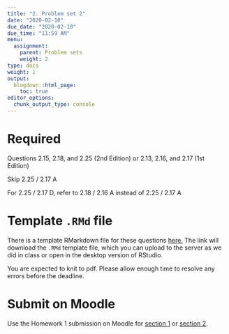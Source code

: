 ```yaml
---
title: "2. Problem set 2"
date: "2020-02-10"
due_date: "2020-02-10"
due_time: "11:59 AM"
menu:
  assignment:
    parent: Problem sets
    weight: 2
type: docs
weight: 1
output:
  blogdown::html_page:
    toc: true
editor_options: 
  chunk_output_type: console
---
```


# Required

Questions 2.15, 2.18, and 2.25 (2nd Edition) or 2.13, 2.16, and 2.17 (1st Edition)

Skip 2.25 / 2.17 A

For 2.25 / 2.17 D, refer to 2.18 / 2.16 A instead of 2.25 / 2.17 A

# Template `.RMd` file

There is a template RMarkdown file for these questions [here.](http://sds291.netlify.com/HW/SDS291_HW2_Template.Rmd) The link will download the `.RMd` template file, which you can upload to the server as we did in class or open in the desktop version of RStudio.

You are expected to knit to pdf. Please allow enough time to resolve any errors before the deadline.  

# Submit on Moodle

Use the Homework 1 submission on Moodle for [section 1](https://moodle.smith.edu/course/view.php?id=36873) or [section 2](https://moodle.smith.edu/course/view.php?id=36874). 
